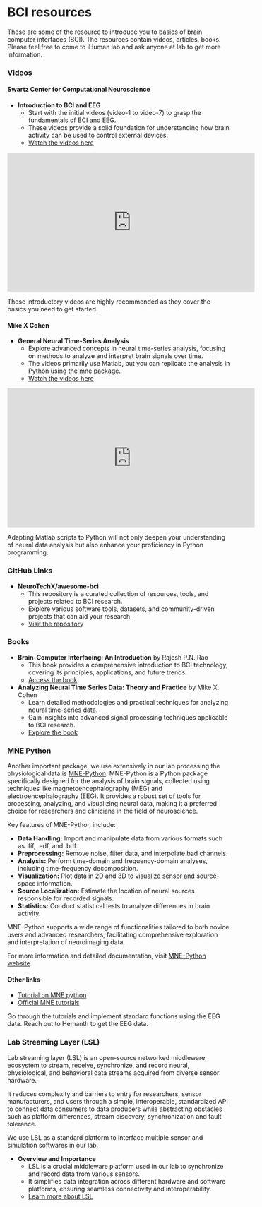 # BCI resources {.unnumbered}

These are some of the resource to introduce you to basics of brain computer interfaces (BCI). The resources contain videos, articles, books. Please feel free to come to iHuman lab and ask anyone at lab to get more information.

### Videos

#### Swartz Center for Computational Neuroscience

- **Introduction to BCI and EEG**
  - Start with the initial videos (video-1 to video-7) to grasp the fundamentals of BCI and EEG.
  - These videos provide a solid foundation for understanding how brain activity can be used to control external devices.
  - [Watch the videos here](https://www.youtube.com/embed/Wlwvgm3AHvc?si=RZ_QcPf8SG1lAm2O){target='_blank_'}

```{=html}
<p align="center">
<iframe width="560" height="315" src="https://www.youtube.com/embed/videoseries?si=HkC4WH7ccN4SG96f&amp;list=PLbbCsk7MUIGcO_lZMbyymWU2UezVHNaMq" title="YouTube video player" frameborder="0" allow="accelerometer; autoplay; clipboard-write; encrypted-media; gyroscope; picture-in-picture; web-share" referrerpolicy="strict-origin-when-cross-origin" allowfullscreen></iframe></p>
```

::: {.callout-tip}
These introductory videos are highly recommended as they cover the basics you need to get started.
:::

#### Mike X Cohen

- **General Neural Time-Series Analysis**
  - Explore advanced concepts in neural time-series analysis, focusing on methods to analyze and interpret brain signals over time.
  - The videos primarily use Matlab, but you can replicate the analysis in Python using the [mne](https://www.nmr.mgh.harvard.edu/mne/stable/index.html){target='_blank_'} package.
  - [Watch the videos here](https://www.youtube.com/embed/VnHeDXaCngg?si=s82BkD-t7enJlRLj){target='_blank_'}


```{=html}
<p align="center">
<iframe width="560" height="315" src="https://www.youtube.com/embed/videoseries?si=4_utwpQ0UcDT6mwc&amp;list=PLn0OLiymPak1b2aYULx6hDVU7wSGEUJqw" title="YouTube video player" frameborder="0" allow="accelerometer; autoplay; clipboard-write; encrypted-media; gyroscope; picture-in-picture; web-share" referrerpolicy="strict-origin-when-cross-origin" allowfullscreen></iframe></p>
```

::: {.callout-tip}
Adapting Matlab scripts to Python will not only deepen your understanding of neural data analysis but also enhance your proficiency in Python programming.
:::

### GitHub Links

- **NeuroTechX/awesome-bci**
  - This repository is a curated collection of resources, tools, and projects related to BCI research.
  - Explore various software tools, datasets, and community-driven projects that can aid your research.
  - [Visit the repository](https://github.com/NeuroTechX/awesome-bci){target='_blank_'}

### Books

- **Brain-Computer Interfacing: An Introduction** by Rajesh P.N. Rao
  - This book provides a comprehensive introduction to BCI technology, covering its principles, applications, and future trends.
  - [Access the book](https://search.lib.buffalo.edu/discovery/fulldisplay?docid=alma990038424030204803&context=L&vid=01SUNY_BUF:everything&search_scope=UBSUNY&tab=EverythingUBSUNY&lang=en){target='_blank_'}

- **Analyzing Neural Time Series Data: Theory and Practice** by Mike X. Cohen
  - Learn detailed methodologies and practical techniques for analyzing neural time-series data.
  - Gain insights into advanced signal processing techniques applicable to BCI research.
  - [Explore the book](https://direct.mit.edu/books/monograph/4013/Analyzing-Neural-Time-Series-DataTheory-and){target='_blank_'}

### MNE Python

Another important package, we use extensively in our lab processing the physiological data is [MNE-Python](https://mne.tools/stable/){target='_blank_'}. MNE-Python is a Python package specifically designed for the analysis of brain signals, collected using techniques like magnetoencephalography (MEG) and electroencephalography (EEG). It provides a robust set of tools for processing, analyzing, and visualizing neural data, making it a preferred choice for researchers and clinicians in the field of neuroscience.

Key features of MNE-Python include:

- **Data Handling:** Import and manipulate data from various formats such as .fif, .edf, and .bdf.
- **Preprocessing:** Remove noise, filter data, and interpolate bad channels.
- **Analysis:** Perform time-domain and frequency-domain analyses, including time-frequency decomposition.
- **Visualization:** Plot data in 2D and 3D to visualize sensor and source-space information.
- **Source Localization:** Estimate the location of neural sources responsible for recorded signals.
- **Statistics:** Conduct statistical tests to analyze differences in brain activity.

MNE-Python supports a wide range of functionalities tailored to both novice users and advanced researchers, facilitating comprehensive exploration and interpretation of neuroimaging data.

For more information and detailed documentation, visit [MNE-Python website](https://mne.tools/stable/index.html){target='_blank_'}.

#### Other links

- [Tutorial on MNE python](https://www.youtube.com/watch?v=IYuAPisoUeI&list=PLXtvZiGkmNVvPS0N9UNBVkIFe0_0t_Nqthttps://www.youtube.com/watch?v=IYuAPisoUeI&list=PLXtvZiGkmNVvPS0N9UNBVkIFe0_0t_Nqt){target='_blank_'}
- [Official MNE tutorials](https://mne.tools/stable/auto_tutorials/index.html){target='_blank_'}

:::{.callout-note title=Task}
Go through the tutorials and implement standard functions using the EEG data. Reach out to Hemanth to get the EEG data.
:::

### Lab Streaming Layer (LSL)

Lab streaming layer (LSL) is an open-source networked middleware ecosystem to stream, receive, synchronize, and record neural, physiological, and behavioral data streams acquired from diverse sensor hardware.

It reduces complexity and barriers to entry for researchers, sensor manufacturers, and users through a simple, interoperable, standardized API to connect data consumers to data producers while abstracting obstacles such as platform differences, stream discovery, synchronization and fault-tolerance.

We use LSL as a standard platform to interface multiple sensor and simulation softwares in our lab.

- **Overview and Importance**
  - LSL is a crucial middleware platform used in our lab to synchronize and record data from various sensors.
  - It simplifies data integration across different hardware and software platforms, ensuring seamless connectivity and interoperability.
  - [Learn more about LSL](https://github.com/sccn/labstreaminglayer){target='_blank_'}